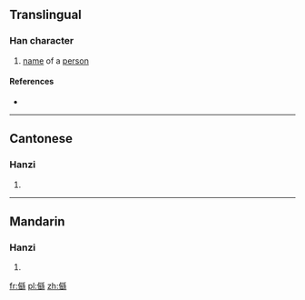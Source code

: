 ==Translingual==

===Han character===
{{Han char|rn=9|rad=人|as=17|sn=19|four=|canj=人月山火 (OBUF)|ids=⿰[[亻]][[繇]]}}

# [[name]] of a [[person]]

====References====
* {{Han ref|kx=0121.291|hdz=10237.110|uh=34A1|ud=13473}}

----

==Cantonese==

===Hanzi===
{{yue-hanzi|jyut=|y=[[jaau4]]}}

# {{defn|lang=yue|sort=人17}}

----

==Mandarin==

===Hanzi===
{{cmn-hanzi|pin=[[yóu]] ([[you2]])|wg=yu<sup>2</sup>}}

# {{defn|lang=cmn|sort=人17}}

[[fr:㒡]]
[[pl:㒡]]
[[zh:㒡]]